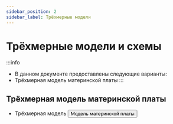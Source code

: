 ```yaml
---
sidebar_position: 2
sidebar_label: Трёхмерные модели
---
```




# Трёхмерные модели и схемы

:::info
* В данном документе предоставлены следующие варианты:
* Трёхмерная модель материнской платы
:::



## Трёхмерная модель материнской платы

* Трёхмерная модель
    <Button variant="contained" disableElevation href="https://cdn.mellow.klipper.cn/STEP/%D0%A0%D0%B5%D0%B7%D0%B8%D0%BD%D0%B2%D0%B5%D1%80.zip">Модель материнской платы</Button>
